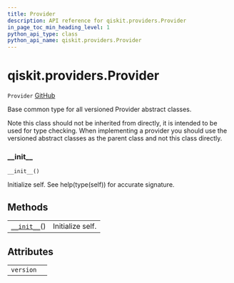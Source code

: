 ```yaml
---
title: Provider
description: API reference for qiskit.providers.Provider
in_page_toc_min_heading_level: 1
python_api_type: class
python_api_name: qiskit.providers.Provider
---
```


<span id="qiskit-providers-provider" />

# qiskit.providers.Provider

<span id="qiskit.providers.Provider" />

`Provider` [GitHub](https://github.com/qiskit/qiskit/tree/stable/0.16/qiskit/providers/provider.py "view source code")

Base common type for all versioned Provider abstract classes.

Note this class should not be inherited from directly, it is intended to be used for type checking. When implementing a provider you should use the versioned abstract classes as the parent class and not this class directly.

### \_\_init\_\_

<span id="qiskit.providers.Provider.__init__" />

`__init__()`

Initialize self. See help(type(self)) for accurate signature.

## Methods

|                                                                                          |                  |
| ---------------------------------------------------------------------------------------- | ---------------- |
| [`__init__`](#qiskit.providers.Provider.__init__ "qiskit.providers.Provider.__init__")() | Initialize self. |

## Attributes

|           |   |
| --------- | - |
| `version` |   |

